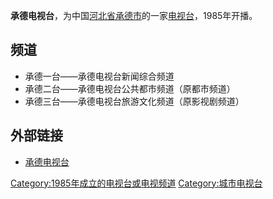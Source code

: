 {{multiple issues|
{{expand|time=2013-11-25T08:29:33+00:00}}
{{lead section|time=2013-11-25T08:29:33+00:00}}
{{unreferenced|time=2013-11-25T08:29:33+00:00}}
}}
'''承德电视台'''，为中国[[河北省|河北省]][[承德市|承德市]]的一家[[电视台|电视台]]，1985年开播。
== 频道 ==
*承德一台——承德电视台新闻综合频道
*承德二台——承德电视台公共都市频道（原都市频道）
*承德三台——承德电视台旅游文化频道（原影视剧频道）
== 外部链接 ==
*[https://web.archive.org/web/20140203004255/http://www.chengdetv.com/ 承德电视台]
{{中国电视小作品}}
[[Category:1985年成立的电视台或电视频道|Category:1985年成立的电视台或电视频道]]
[[Category:城市电视台|Category:城市电视台]]
